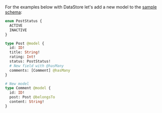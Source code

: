 For the examples below with DataStore let's add a new model to the [sample schema](/lib-v1/datastore/getting-started#sample-schema):

```graphql
enum PostStatus {
  ACTIVE
  INACTIVE
}

type Post @model {
  id: ID!
  title: String!
  rating: Int!
  status: PostStatus!
  # New field with @hasMany
  comments: [Comment] @hasMany
}

# New model
type Comment @model {
  id: ID!
  post: Post @belongsTo
  content: String!
}
```
